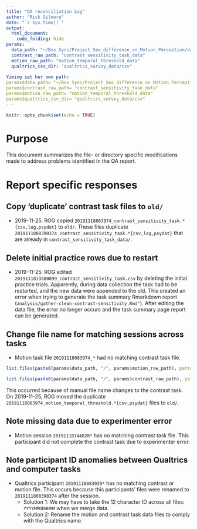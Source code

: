 ```yaml
---
title: "QA reconciliation Log"
author: "Rick Gilmore"
date: "`r Sys.time()`"
output: 
  html_document:
    code_folding: hide
params:
  data_path: "~/Box Sync/Project_Sex_difference_on_Motion_Perception/data/raw_data"
  contrast_raw_path: "contrast_sensitivity_task_data"
  motion_raw_path: "motion_temporal_threshold_data"
  qualtrics_csv_dir: "qualtrics_survey_data/csv"
  
Yiming set her own path:
params$data_path= "~/Box Sync/Project_Sex_difference_on_Motion_Perception/data/raw_data"
params$contrast_raw_path= "contrast_sensitivity_task_data"
params$motion_raw_path= "motion_temporal_threshold_data"
params$qualtrics_csv_dir= "qualtrics_survey_data/csv"
---
```


```r
knitr::opts_chunk$set(echo = TRUE)
```

# Purpose

This document summarizes the file- or directory specific modifications made to address problems identified in the QA report.

# Report specific responses

## Copy 'duplicate' contrast task files to `old/`

- 2019-11-25. ROG copied `20191118083974_contrast_sensitivity_task.*{csv,log,psydat}` to `old/`. These files duplicate `2019111808390374_contrast_sensitivity_task.*{csv,log,psydat}` that are already in `contrast_sensitivity_task_data/`.

## Delete initial practice rows due to restart

- 2019-11-25. ROG edited `2019111813580899_contrast_sensitivity_task.csv` by deleting the initial practice trials. Apparently, during data collection the task had to be restarted, and the new data were appended to the old. This created an error when trying to generate the task summary Rmarkdown report (`analysis/gather-clean-contrast-sensitivity.Rmd"`). After editing the data file, the error no longer occurs and the task summary page report can be generated.

## Change file name for matching sessions across tasks

- Motion task file `20191118083974_*` had no matching contrast task file.

```r
list.files(paste0(params$data_path, "/", params$motion_raw_path), pattern="201911180839")

list.files(paste0(params$data_path, "/", params$contrast_raw_path), pattern="201911180839")
```

This occurred because of manual file name changes to the contrast task. On 2019-11-25, ROG moved the duplicate `20191118083974_motion_temporal_threshold.*{csv,psydat}` files to `old/`.

## Note missing data due to experimenter error

- Motion session `20191118144828*` has no matching contrast task file. This participant did not complete the contrast task due to experimenter error.

## Note participant ID anomalies between Qualtrics and computer tasks

- Qualtrics participant `20191118083939*` has no matching contrast or motion file. This occurs because this participants' files were renamed to `2019111808390374` after the session. 
    - Solution 1: We may have to take the 12 character ID across all files: `YYYYMMDDHHMM` when we merge data.
    - Solution 2: Rename the motion and contrast task data files to comply with the Qualtrics name.
    

